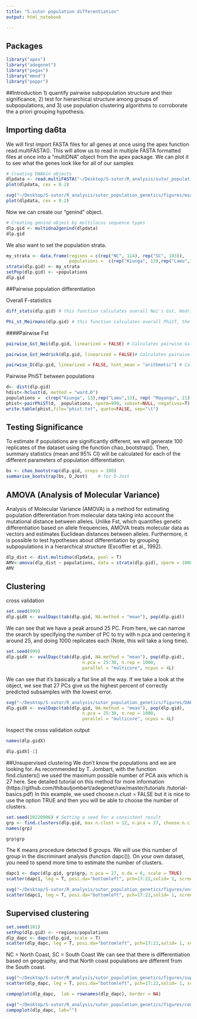 ```yaml
---
title: "S.sutor population differentiation"
output: html_notebook

---
```


## Packages

```r
library("apex")
library("adegenet")
library("pegas")
library("mmod")
library("poppr")

```


##Introduction
1) quantify pairwise subpopulation structure and their significance, 2) test for hierarchical structure among groups of subpopulations, and 3) use population clustering algorithms to corroborate the a priori grouping hypothesis.


## Importing da6ta
We will first import FASTA files for all genes at once using the apex function read.multiFASTA(). This will allow us to read in multiple FASTA formatted files at once into a “multiDNA” object from the apex package. We can plot it to see what the genes look like for all of our samples
```r
# Creating DNAbin objects
dlpdata <- read.multiFASTA("~/Desktop/S-sutor/R_analysis/sutor_population_genetics/data/S.sutor_dloop.fas", add.gaps = TRUE)# use MEGA aligned msa
plot(dlpdata, cex = 0.2)
```

```r
svg("~/Desktop/S-sutor/R_analysis/sutor_population_genetics/figures/msa_plot.svg", width = 11, height = 9)#save as svg file
plot(dlpdata, cex = 0.2)
```
 
Now we can create our “genind” object.

```r
# Creating genind object by multilocus sequence types
dlp.gid <- multidna2genind(dlpdata)
dlp.gid
```

We also want to set the population strata.

```r
my_strata <- data.frame(regions = c(rep("NC", 114), rep("SC", 103)), 
                        populations =  c(rep("Kiunga", 13),rep("Lamu",13), rep( "Mayungu", 21), rep("Bofa", 24),rep("Mnarani",14), rep("Takaungu", 29),rep("Gazi", 59), rep("Msambweni", 16),  rep("Shimoni", 15), rep("Vanga", 13))) # the populations should be organized in groups hierarchically. 
strata(dlp.gid) <- my_strata
setPop(dlp.gid) <- ~populations
dlp.gid
```

##Pairwise population differentiation

Overall F-statistics

```r
diff_stats(dlp.gid) # this function calculates overall Nei's Gst, Hedrick's Gst and  of the dataset
```


```r
Phi_st_Meirmans(dlp.gid) # this function calculates overall PhiST, the Fst analog for DNA sequence data
```

####Pairwise Fst

```r
pairwise_Gst_Nei(dlp.gid, linearized = FALSE) # Calculates pairwise Gst. If linearized = TRUE, it calculates 1/(1- Gst)  
```

```r
pairwise_Gst_Hedrick(dlp.gid, linearized = FALSE)# Calculates pairwise Gst. If linearized = TRUE, it calculates 1/(1- Gst')  
```

```r
pairwise_D(dlp.gid, linearized = FALSE, hsht_mean = "arithmetic") # Calculates pairwise Gst. If linearized = TRUE, it calculates 1/(1- D)  
```

Pairwise PhiST between populations

```r
d<- dist(dlp.gid)
hdist<-hclust(d, method = "ward.D")
populations =  c(rep("Kiunga", 13),rep("Lamu",13), rep( "Mayungu", 21), rep("Bofa", 24),rep("Mnarani",14), rep("Takaungu", 29),rep("Gazi", 59), rep("Msambweni", 16),  rep("Shimoni", 15), rep("Vanga", 13))
phist<-pairPhiST(d,  populations, nperm=999, subset=NULL, negatives=T)
write.table(phist,file="phist.txt", quote=FALSE, sep="\t") 
```

## Testing Significance
To estimate if populations are significantly different, we will generate 100 replicates of the dataset using the function chao_bootstrap(). Then, summary statistics (mean and 95% CI) will be calculated for each of the different parameters of population differentiation.
```r
bs <- chao_bootstrap(dlp.gid, nreps = 100)
summarise_bootstrap(bs, D_Jost)    # for D-Jost
```



## AMOVA (Analysis of Molecular Variance)
Analysis of Molecular Variance (AMOVA) is a method for estimating population differentiation from molecular data taking into account the mutational distance between alleles. Unlike Fst, which quantifies genetic differentiation based on allele frequencies, AMOVA treats molecular data as vectors and estimates Euclidean distances between alleles. Furthermore, it is possible to test hypotheses about differentiation by grouping subpopulations in a hierarchical structure (Excoffier et al., 1992).

```r
dlp_dist <- dist.multidna(dlpdata, pool = T)
AMV<-amova(dlp_dist ~ populations, data = strata(dlp.gid), nperm = 1000)
AMV
```
## Clustering
cross validation
```r
set.seed(999)
dlp.gidX <- xvalDapc(tab(dlp.gid, NA.method = "mean"), pop(dlp.gid))
```

We can see that we have a peak around 25 PC. From here, we can narrow the search by specifying the number of PC to try with n.pca and centering it around 25, and doing 1000 replicates each (Note, this will take a long time).

```r
set.seed(999)
dlp.gidX <- xvalDapc(tab(dlp.gid, NA.method = "mean"), pop(dlp.gid),
                             n.pca = 25:30, n.rep = 1000,
                             parallel = "multicore", ncpus = 4L)

```
We can see that it’s basically a flat line all the way. If we take a look at the object, we see that 27 PCs give us the highest percent of correctly predicted subsamples with the lowest error.

```r
svg("~/Desktop/S-sutor/R_analysis/sutor_population_genetics/figures/DAPC_crossV.svg", width = 11, height = 9)#save as svg file
dlp.gidX <- xvalDapc(tab(dlp.gid, NA.method = "mean"), pop(dlp.gid),
                             n.pca = 25:30, n.rep = 1000,
                             parallel = "multicore", ncpus = 4L)
```

Inspect the cross validation output
```r
names(dlp.gidX)
```

```r
dlp.gidX[-1]
```


##Unsupervised clustering
We don’t know the populations and we are looking for. As recommended by T. Jombart, with the function find.clusters() we used the maximum possible number of PCA axis which is 27 here. See detailed tutorial on this method for more information (https://github.com/thibautjombart/adegenet/raw/master/tutorials /tutorial-basics.pdf) In this example, we used choose.n.clust = FALSE but it is nice to use the option TRUE and then you will be able to choose the number of clusters.

```r
set.seed(20220906) # Setting a seed for a consistent result
grp <- find.clusters(dlp.gid, max.n.clust = 12, n.pca = 27, choose.n.clust = FALSE) 
names(grp)
```

```r
grp$grp
```

The K means procedure detected 6 groups. We will use this number of group in the discriminant analysis (function dapc()). On your own dataset, you need to spend more time to estimate the number of clusters.

```r
dapc1 <- dapc(dlp.gid, grp$grp, n.pca = 27, n.da = 6, scale = TRUE) 
scatter(dapc1, leg = T, posi.da="bottomleft", pch=17:22,solid= 1, scree.pca=TRUE, posi.pca="topleft",inset.da=0.01, inset.pca=0.01, bg="white", ratio.da= 0.20, ratio.pca = 0.20, cleg = 1, label = NULL, inset.solid= 0.8, posi.leg = "topright", txt.leg=paste("Cluster",1:6))
```

```r

svg("~/Desktop/S-sutor/R_analysis/sutor_population_genetics/figures/unsupervised_DAPC.svg", width = 11, height = 9)#save as svg file
scatter(dapc1, leg = T, posi.da="bottomleft", pch=17:22,solid= 1, scree.pca=TRUE, posi.pca="topleft",inset.da=0.01, inset.pca=0.01, bg="white", ratio.da= 0.20, ratio.pca = 0.20, cleg = 1, label = NULL, inset.solid= 0.8, posi.leg = "topright", txt.leg=paste("Cluster",1:6))
```


## Supervised clustering

```r
set.seed(101)
setPop(dlp.gid) <- ~regions/populations
dlp_dapc <- dapc(dlp.gid, scale = T)
scatter(dlp_dapc, leg = T, posi.da="bottomleft", pch=17:22,solid= 1, scree.pca=TRUE, posi.pca="topleft",inset.da=0.01, inset.pca=0.01, bg="white", ratio.da= 0.20, ratio.pca = 0.20, cleg = 1, label = NULL, inset.solid= 0.8, posi.leg = "topright")
```
NC = North Coast, SC = South Coast
We can see that there is differentiation based on geography, and that North coast populations are different from the South coast.
```r

svg("~/Desktop/S-sutor/R_analysis/sutor_population_genetics/figures/supervised_DAPC.svg", width = 11, height = 9)#save as svg file
scatter(dlp_dapc, leg = T, posi.da="bottomleft", pch=17:22,solid= 1, scree.pca=TRUE, posi.pca="topleft",inset.da=0.01, inset.pca=0.01, bg="white", ratio.da= 0.20, ratio.pca = 0.20, cleg = 1, label = NULL, inset.solid= 0.8, posi.leg = "topright")
```


```r
compoplot(dlp_dapc,  lab = rownames(dlp_dapc), border = NA)
```

```r

svg("~/Desktop/S-sutor/R_analysis/sutor_population_genetics/figures/compoplot.svg", width = 11, height = 9)#save as svg file
compoplot(dlp_dapc, lab="")
```
















































































































